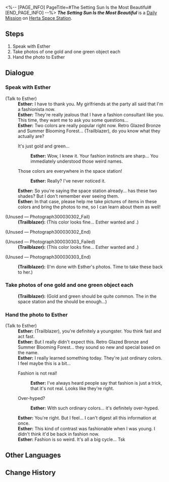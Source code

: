 <%-- [PAGE_INFO]
PageTitle=#The Setting Sun Is the Most Beautiful#
[END_PAGE_INFO] --%>
{{Stub|Dialogue.}}
{{Mission Infobox
|id            = 3000303
|title         = 
|image         = <!--Mission The Setting Sun Is the Most Beautiful.png-->
|type          = Daily
|event_name    = 
|chapter       = 
|requirements  = {{subst:void|<!--Unknown: {"Type":"Manual"}-->}}
|summary       = <!--official mission summary from Fate's Atlas-->
|characters    = Esther; Trailblazer
|startLocation = [[Herta Space Station]] - [[Master Control Zone]]
|world         = Herta Space Station
|area          = Master Control Zone
|prev          = 
|next          = 
|rewards       = Credit*5,000
}}
'''''The Setting Sun Is the Most Beautiful''''' is a [[Daily Mission]] on [[Herta Space Station]].

==Steps==
# Speak with Esther
# Take photos of one gold and one green object each
# Hand the photo to Esther

<!--
==Gameplay Notes==

--><!--
==Trial Character==

-->
==Dialogue==
{{Stub Dialogue}}

===Speak with Esther{{subst:void|<!--300030301-->}}===
{{Mission Description|type=daily|location=Master Control Zone|Researcher Esther is having a rough day with her appearance. She's trying to learn about how colors match and clash. With your unique perspective on beauty, go and advise Esther!}}
{{Dialogue Start}}

;(Talk to Esther)
:'''Esther:''' I have to thank you. My girlfriends at the party all said that I'm a fashionista now.
:'''Esther:''' They're really jealous that I have a fashion consultant like you. This time, they want me to ask you some questions...
:'''Esther:''' Two colors are really popular right now. Retro Glazed Bronze and Summer Blooming Forest... (Trailblazer), do you know what they actually are?
:{{DIcon|Arrow}} It's just gold and green...
::'''Esther:''' Wow, I knew it. Your fashion instincts are sharp... You immediately understood those weird names.
:{{DIcon|Arrow}} Those colors are everywhere in the space station!
::'''Esther:''' Really? I've never noticed it.
:'''Esther:''' So you're saying the space station already... has these two shades? But I don't remember ever seeing them.
:'''Esther:''' In that case, please help me take pictures of items in these colors and bring the photos to me, so I can learn about them as well!

;(Unused &mdash; Photograph300030302_Fail)
:'''(Trailblazer):''' (This color looks fine... Esther wanted {{Color|keyword|nobold=1|gold}} and {{Color|keyword|nobold=1|green}}.)

;(Unused &mdash; Photograph300030302_End)


;(Unused &mdash; Photograph300030303_Failed)
:'''(Trailblazer):''' (This color looks fine... Esther wanted {{Color|keyword|nobold=1|gold}} and {{Color|keyword|nobold=1|green}}.)

;(Unused &mdash; Photograph300030303_End)

:'''(Trailblazer):''' (I'm done with Esther's photos. Time to take these back to her.)
{{Dialogue End}}

===Take photos of one gold and one green object each{{subst:void|<!--300030304-->}}===
{{Dialogue Start}}
:'''(Trailblazer):''' (Gold and green should be quite common. The {{Color|keyword|nobold=1|plants and flowers}} in the space station and the {{Color|keyword|nobold=1|Astral Express}} should be enough...)
{{Dialogue End}}

===Hand the photo to Esther{{subst:void|<!--300030305-->}}===
{{Dialogue Start}}

;(Talk to Esther)
:'''Esther:''' (Trailblazer), you're definitely a youngster. You think fast and act fast.
:'''Esther:''' But I really didn't expect this. Retro Glazed Bronze and Summer Blooming Forest... they sound so new and special based on the name.
:'''Esther:''' I really learned something today. They're just ordinary colors. I feel maybe this is a bit...
:{{DIcon|Arrow}} Fashion is not real!
::'''Esther:''' I've always heard people say that fashion is just a trick, that it's not real. Looks like they're right.
:{{DIcon|Arrow}} Over-hyped?
::'''Esther:''' With such ordinary colors... it's definitely over-hyped.
:'''Esther:''' You're right. But I feel... I can't digest all this information at once.
:'''Esther:''' This kind of contrast was fashionable when I was young. I didn't think it'd be back in fashion now.
:'''Esther:''' Fashion is so weird. It's all a big cycle... Tsk
{{Dialogue End}}

==Other Languages==
{{Other Languages
|en   = The Setting Sun Is the Most Beautiful
|zhs  = 最美不过夕阳红
|zht  = 最美不過夕陽紅
|ja   = 夕陽の紅ほど美しき
|ko   = 붉은 석양이 가장 아름답다
|es   = El sol del ocaso es el más hermoso
|fr   = Beauté crépusculaire
|ru   = Красивый закат
|th   = อาทิตย์อัสดงงดงามเหนือสิ่งใด
|vi   = Ánh Tà Dương Xinh Đẹp
|de   = Die untergehende Sonne ist die Schönste
|id   = Matahari Terbenam adalah yang Terindah
|pt   = O Pôr do Sol é o Mais Bonito
}}

==Change History==
{{Change History|1.0}}
